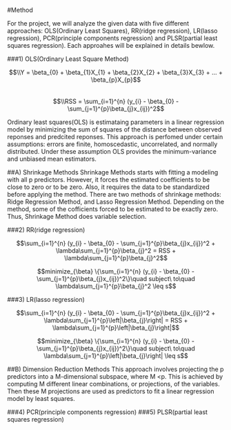 #Method

  For the project, we will analyze the given data with five different approaches: OLS(Ordinary Least Squares), RR(ridge regression), LR(lasso regression), PCR(principle components regression) and PLSR(partial least squares regression). Each approahes will be explained in details bewlow.


###1) OLS(Ordinary Least Square Method)  


$$\\Y = \beta_{0} + \beta_{1}X_{1} + \beta_{2}X_{2} + \beta_{3}X_{3} + ... + \beta_{p}X_{p}$$   
$$\\RSS = \sum_{i=1}^{n} (y_{i} - \beta_{0} - \sum_{j=1}^{p}\beta_{j}x_{ij})^2$$


  Ordinary least squares(OLS) is estimataing parameters in a linear regression model by minimizing the sum of squares of the distance between observed reponses and predcited reponses. This approach is perfomed under certain assumptions: errors are finite, homoscedastic, uncorrelated, and normally distributed. Under these assumption OLS provides the minimum-variance and unbiased mean estimators. 
  
  
##A) Shrinkage Methods
  Shrinkage Methods starts with fitting a modeling with all p predictors. However, it forces the estimated coefficients to be close to zero or to be zero. Also, it requires the data to be standardized before applying the method. There are two methods of shrinkage methods: Ridge Regression Method, and Lasso Regression Method. Depending on the method, some of the cofficients forced to be estimated to be exactly zero. Thus, Shrinkage Method does variable selection.
  

###2) RR(ridge regression)

$$\sum_{i=1}^{n} (y_{i} - \beta_{0} - \sum_{j=1}^{p}\beta_{j}x_{ij})^2 + \lambda\sum_{j=1}^{p}\beta_{j}^2 = RSS + \lambda\sum_{j=1}^{p}\beta_{j}^2$$

$$minimize_{\beta} \{\sum_{i=1}^{n} (y_{i} - \beta_{0} - \sum_{j=1}^{p}\beta_{j}x_{ij})^2\}\quad subject\  to\quad \lambda\sum_{j=1}^{p}\beta_{j}^2 \leq s$$
  
###3) LR(lasso regression)

$$\sum_{i=1}^{n} (y_{i} - \beta_{0} - \sum_{j=1}^{p}\beta_{j}x_{ij})^2 + \lambda\sum_{j=1}^{p}\left|\beta_{j}\right| = RSS + \lambda\sum_{j=1}^{p}\left|\beta_{j}\right|$$

$$minimize_{\beta} \{\sum_{i=1}^{n} (y_{i} - \beta_{0} - \sum_{j=1}^{p}\beta_{j}x_{ij})^2\}\quad subject\  to\quad \lambda\sum_{j=1}^{p}\left|\beta_{j}\right| \leq s$$

##B) Dimension Reduction Methods
  This approach involves projecting the p predictors into a M-dimensional subspace, where M <p. This is achieved by computing M different linear combinations, or projections, of the variables. Then these M projections are used as predictors to fit a linear regression model by least squares.

###4) PCR(principle components regression)
###5) PLSR(partial least squares regression)

